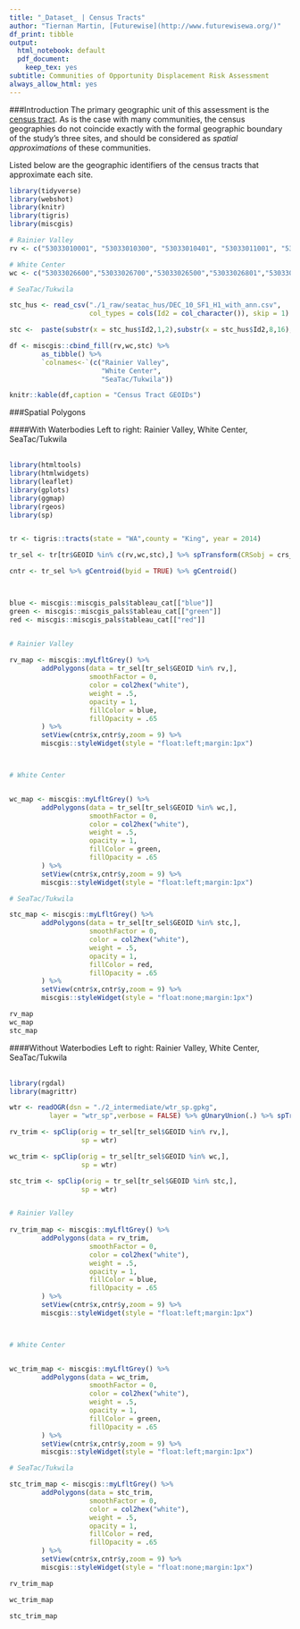 ```yaml
---
title: "_Dataset_ | Census Tracts"
author: "Tiernan Martin, [Futurewise](http://www.futurewisewa.org/)"
df_print: tibble
output:
  html_notebook: default
  pdf_document:
    keep_tex: yes
subtitle: Communities of Opportunity Displacement Risk Assessment
always_allow_html: yes
---
```


###Introduction
The primary geographic unit of this assessment is the [census tract](https://www.census.gov/geo/reference/gtc/gtc_ct.html). As is the case with many communities, the census geographies do not coincide exactly with the formal geographic boundary of the study's three sites, and should be considered as _spatial approximations_ of these communities.

Listed below are the geographic identifiers of the census tracts that approximate each site.



```r
library(tidyverse)
library(webshot)
library(knitr)
library(tigris)
library(miscgis)

# Rainier Valley
rv <- c("53033010001", "53033010300", "53033010401", "53033011001", "53033011002", "53033011101","53033011102", "53033011700", "53033011800", "53033011900")

# White Center
wc <- c("53033026600","53033026700","53033026500","53033026801","53033026802","53033027000")

# SeaTac/Tukwila

stc_hus <- read_csv("./1_raw/seatac_hus/DEC_10_SF1_H1_with_ann.csv", 
                    col_types = cols(Id2 = col_character()), skip = 1)

stc <-  paste(substr(x = stc_hus$Id2,1,2),substr(x = stc_hus$Id2,8,16),sep = "")

df <- miscgis::cbind_fill(rv,wc,stc) %>% 
        as_tibble() %>% 
        `colnames<-`(c("Rainier Valley",
                       "White Center",
                       "SeaTac/Tukwila"))

knitr::kable(df,caption = "Census Tract GEOIDs")
```

###Spatial Polygons

####With Waterbodies
Left to right: Rainier Valley, White Center, SeaTac/Tukwila
<br></br>

```r

library(htmltools)
library(htmlwidgets)
library(leaflet)
library(gplots)
library(ggmap)
library(rgeos)
library(sp)


tr <- tigris::tracts(state = "WA",county = "King", year = 2014)

tr_sel <- tr[tr$GEOID %in% c(rv,wc,stc),] %>% spTransform(CRSobj = crs_proj)

cntr <- tr_sel %>% gCentroid(byid = TRUE) %>% gCentroid()



blue <- miscgis::miscgis_pals$tableau_cat[["blue"]]
green <- miscgis::miscgis_pals$tableau_cat[["green"]]
red <- miscgis::miscgis_pals$tableau_cat[["red"]]


# Rainier Valley
        
rv_map <- miscgis::myLfltGrey() %>%
        addPolygons(data = tr_sel[tr_sel$GEOID %in% rv,],
                    smoothFactor = 0,
                    color = col2hex("white"),
                    weight = .5,
                    opacity = 1,
                    fillColor = blue,
                    fillOpacity = .65
        ) %>% 
        setView(cntr$x,cntr$y,zoom = 9) %>% 
        miscgis::styleWidget(style = "float:left;margin:1px")



# White Center


wc_map <- miscgis::myLfltGrey() %>%
        addPolygons(data = tr_sel[tr_sel$GEOID %in% wc,],
                    smoothFactor = 0,
                    color = col2hex("white"),
                    weight = .5,
                    opacity = 1,
                    fillColor = green,
                    fillOpacity = .65
        ) %>% 
        setView(cntr$x,cntr$y,zoom = 9) %>% 
        miscgis::styleWidget(style = "float:left;margin:1px")

# SeaTac/Tukwila

stc_map <- miscgis::myLfltGrey() %>%
        addPolygons(data = tr_sel[tr_sel$GEOID %in% stc,],
                    smoothFactor = 0,
                    color = col2hex("white"),
                    weight = .5,
                    opacity = 1,
                    fillColor = red,
                    fillOpacity = .65
        ) %>% 
        setView(cntr$x,cntr$y,zoom = 9) %>% 
        miscgis::styleWidget(style = "float:none;margin:1px")

rv_map
wc_map
stc_map


```


####Without Waterbodies
Left to right: Rainier Valley, White Center, SeaTac/Tukwila
<br></br>

```r

library(rgdal)
library(magrittr)

wtr <- readOGR(dsn = "./2_intermediate/wtr_sp.gpkg", 
          layer = "wtr_sp",verbose = FALSE) %>% gUnaryUnion(.) %>% spTransform(CRSobj = crs_proj)

rv_trim <- spClip(orig = tr_sel[tr_sel$GEOID %in% rv,],
                  sp = wtr)

wc_trim <- spClip(orig = tr_sel[tr_sel$GEOID %in% wc,],
                  sp = wtr)

stc_trim <- spClip(orig = tr_sel[tr_sel$GEOID %in% stc,],
                  sp = wtr)


# Rainier Valley
        
rv_trim_map <- miscgis::myLfltGrey() %>%
        addPolygons(data = rv_trim,
                    smoothFactor = 0,
                    color = col2hex("white"),
                    weight = .5,
                    opacity = 1,
                    fillColor = blue,
                    fillOpacity = .65
        ) %>% 
        setView(cntr$x,cntr$y,zoom = 9) %>% 
        miscgis::styleWidget(style = "float:left;margin:1px")



# White Center


wc_trim_map <- miscgis::myLfltGrey() %>%
        addPolygons(data = wc_trim,
                    smoothFactor = 0,
                    color = col2hex("white"),
                    weight = .5,
                    opacity = 1,
                    fillColor = green,
                    fillOpacity = .65
        ) %>% 
        setView(cntr$x,cntr$y,zoom = 9) %>% 
        miscgis::styleWidget(style = "float:left;margin:1px")

# SeaTac/Tukwila

stc_trim_map <- miscgis::myLfltGrey() %>%
        addPolygons(data = stc_trim,
                    smoothFactor = 0,
                    color = col2hex("white"),
                    weight = .5,
                    opacity = 1,
                    fillColor = red,
                    fillOpacity = .65
        ) %>% 
        setView(cntr$x,cntr$y,zoom = 9) %>% 
        miscgis::styleWidget(style = "float:none;margin:1px")

rv_trim_map

wc_trim_map

stc_trim_map



```





